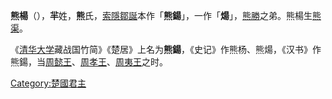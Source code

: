 {{unreferenced|time=2014-2-25}}
'''熊楊'''（{{bd|？||？||catIdx=X}}），'''羋'''姓，'''熊'''氏，[[索隱|索隱]][[鄒誕|鄒誕]]本作「'''熊鍚'''」，一作「'''煬'''」，[[熊勝|熊勝]]之弟。熊楊生[[熊渠|熊渠]]。

《[[清华大学|清华大学]]藏战国竹简》《楚居》上名为'''熊鍚'''，《史记》作熊杨、熊煬，《汉书》作熊鍚，当[[周懿王|周懿王]]、[[周孝王|周孝王]]、[[周夷王|周夷王]]之时。

{{中国皇帝|兄[[熊勝|熊勝]]|子[[熊渠|熊渠]]|[[楚國|楚國君主]]|}}
{{楚国君主}}
[[Category:楚國君主|Category:楚國君主]]